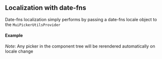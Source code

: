 
<PageMeta title="Date-fns localization - @krowdy-ui/pickers" />

## Localization with date-fns

Date-fns localization simply performs by passing a date-fns locale object to the `MuiPickerUtilsProvider`
<Ad />

#### Example

*Note*: Any picker in the component tree will be rerendered automatically on locale change

<Example source={DateFnsExample} />

